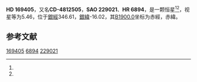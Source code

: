 {{Starbox begin
| name = HD 169405
}}
{{Starbox observe
| epoch = [[J2000.0|J2000.0]]
| constell = {{星座名待查}}<ref name=SIMBAD>{{cite web
 | url=http://simbad.u-strasbg.fr/simbad/sim-id?Ident=HR+6894
 | title =Pulsating variable Star
 | publisher=Centre de Données astronomiques de Strasbourg
 | work=SIMBAD
 | accessdate=2012-07-13}}</ref><ref name=DATA>{{cite web
 | url=http://vizier.u-strasbg.fr/viz-bin/VizieR-5?-out.add=.&-source=5050&-corr=PK=HR&-out.max=9999&HR=6894
 | title=VizieR Detailed Page
 | accessdate=2012-07-13
 | archive-date=2016-03-05
 | archive-url=https://web.archive.org/web/20160305090706/http://vizier.u-strasbg.fr/viz-bin/VizieR-5?-out.add=.&-source=5050&-corr=PK=HR&-out.max=9999&HR=6894
 | dead-url=no
 }}</ref>
| 星官 = 
| ra = {{RA|18|26|53.9}}<ref name=SIMBAD /><ref name=DATA />
| dec = {{DEC|-48|7|1}}<ref name=SIMBAD /><ref name=DATA />
| appmag_v = 5.46<ref name=SIMBAD /><ref name=DATA />
}}
{{Starbox character
| class = K0-1III+F-G<ref name=SIMBAD /><ref name=DATA />
| b-v = 0.84<ref name=SIMBAD /><ref name=DATA />
| u-b = <ref name=SIMBAD /><ref name=DATA />
| r-i = <ref name=SIMBAD /><ref name=DATA />
| variable = 
}}
{{Starbox astrometry
| radial_v = 
| prop_mo_ra = 4
| parallax = 0.026
| p_error = 
}}
{{Starbox catalog
| names =CD-4812505，[[SAO星表|SAO]] 229021，[[HD星表|HD]] 169405，[[HR星表|HR]] 6894}}
{{Starbox reference |Simbad=HR+6894}}
{{Starbox end}}

'''HD 169405'''，又名'''CD-4812505'''，'''SAO 229021'''、'''HR 6894'''，是一颗恒星<ref name=SIMBAD /><ref name=DATA />，视星等为5.46，位于[[銀道座標系|銀經]]346.61，[[銀道座標系|銀緯]]-16.02，其[[B1900.0|B1900.0]]坐标为赤經{{RA|18|19|18.1}}，赤緯{{DEC|-48|-16.02|18}}。

== 参考文献 ==
{{reflist}}

{{star-stub}}

[[Category:HD和HDE天體|169405]]
[[Category:HR天體|6894]]
[[Category:SAO天體|229021]]